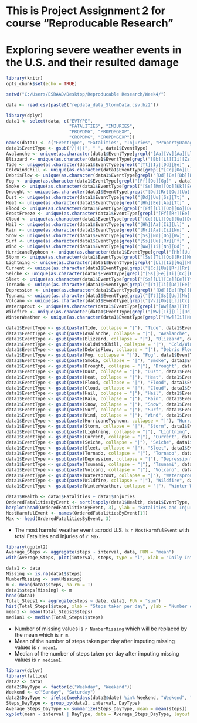 This is Project Assignment 2 for course "Reproducable Research"
==============================================================

Exploring severe weather events in the U.S. and their resulted damage
=====================================================================


```{r setoptions, echo=FALSE}
library(knitr)
opts_chunk$set(echo = TRUE)
```


```{r Loading the data}
setwd("C:/Users/ESRAAD/Desktop/Reproducable Research/Week4/")

data <- read.csv(paste0("repdata_data_StormData.csv.bz2"))
```


```{r Transform the data}
library(dplyr)
data1 <- select(data, c("EVTYPE", 
                        "FATALITIES", "INJURIES", 
                        "PROPDMG", "PROPDMGEXP", 
                        "CROPDMG", "CROPDMGEXP"))
names(data1) <- c("EventType", "Fatalities", "Injuries", "PropertyDamage", "PropertyDamageExp", "CropDamage", "CropDamageExp")
data1$EventType <- gsub("/|(|)", " ", data1$EventType)
Avalanche <- unique(as.character(data1$EventType[grepl("[Aa][Vv][Aa][Ll][Aa]", data1$EventType) == TRUE]))
Blizzard <- unique(as.character(data1$EventType[grepl("[Bb][Ll][Ii][Zz]", data1$EventType) == TRUE]))
Tide <- unique(as.character(data1$EventType[grepl("[Tt][Ii][Dd][Ee]" , data1$EventType) == TRUE]))
ColdWindChill <- unique(as.character(data1$EventType[grepl("[Cc][Oo][Ll][Dd]" , data1$EventType) | grepl("[Cc][Hh][Ii][Ll][Ll]" , data1$EventType) == TRUE]))
DebrisFlow <- unique(as.character(data1$EventType[grepl("[Dd][Ee][Bb][Rr][Ii][Ss]" , data1$EventType) == TRUE]))
Fog <- unique(as.character(data1$EventType[grepl("[Ff][Oo][Gg]" , data1$EventType) == TRUE]))
Smoke <- unique(as.character(data1$EventType[grepl("[Ss][Mm][Oo][Kk][Ee]" , data1$EventType) == TRUE]))
Drought <- unique(as.character(data1$EventType[grepl("[Dd][Rr][Oo][Uu][Gg][Hh][Tt]" , data1$EventType) == TRUE]))
Dust <- unique(as.character(data1$EventType[grepl("[Dd][Uu][Ss][Tt]" , data1$EventType) == TRUE]))
Heat <- unique(as.character(data1$EventType[grepl("[Hh][Ee][Aa][Tt]" , data1$EventType) == TRUE]))
Flood <- unique(as.character(data1$EventType[grepl("[Ff][Ll][Oo][Oo][Dd]" , data1$EventType) == TRUE]))
FrostFreeze <- unique(as.character(data1$EventType[grepl("[Ff][Rr][Ee][Ee][Zz]" , data1$EventType) | grepl("[Ff][Rr][Oo][Ss][Tt]" , data1$EventType) == TRUE]))
Cloud <- unique(as.character(data1$EventType[grepl("[Cc][Ll][Oo][Uu][Dd]" , data1$EventType) == TRUE]))
Hail <- unique(as.character(data1$EventType[grepl("[Hh][Aa][Ii][Ll]" , data1$EventType) == TRUE]))
Rain <- unique(as.character(data1$EventType[grepl("[Rr][Aa][Ii][Nn]" , data1$EventType) == TRUE]))
Snow <- unique(as.character(data1$EventType[grepl("[Ss][Nn][Oo][Ww]" , data1$EventType) == TRUE]))
Surf <- unique(as.character(data1$EventType[grepl("[Ss][Uu][Rr][Ff]" , data1$EventType) == TRUE]))
Wind <- unique(as.character(data1$EventType[grepl("[Ww][Ii][Nn][Dd]" , data1$EventType) == TRUE]))
HurricaneTyphoon <- unique(as.character(data1$EventType[grepl("[Hh][Uu][Rr][Rr][Ii][Cc][Aa][Nn]" , data1$EventType) | grepl("[Tt][Yy][Pp][Hh][Oo][Oo][Nn]" , data1$EventType) == TRUE]))
Storm <- unique(as.character(data1$EventType[grepl("[Ss][Tt][Oo][Rr][Mm]" , data1$EventType) == TRUE]))
Lightning <- unique(as.character(data1$EventType[grepl("[Ll][Ii][Gg][Hh][Tt][Nn][Ii][Nn][Gg]" , data1$EventType) == TRUE]))
Current <- unique(as.character(data1$EventType[grepl("[Cc][Uu][Rr][Rr][Ee][Nn][Tt]" , data1$EventType) == TRUE]))
Seiche <- unique(as.character(data1$EventType[grepl("[Ss][Ee][Ii][Cc][Hh][Ee]" , data1$EventType) == TRUE]))
Sleet <- unique(as.character(data1$EventType[grepl("[Ss][Ll][Ee][Ee][Tt]" , data1$EventType) == TRUE]))
Tornado <- unique(as.character(data1$EventType[grepl("[Tt][Ii][Dd][Ee]" , data1$EventType) == TRUE]))
Depression <- unique(as.character(data1$EventType[grepl("[Dd][Ee][Pp][Rr][Ee][Ss][Ss][Ii][Oo][Nn]" , data1$EventType) == TRUE]))
Tsunami <- unique(as.character(data1$EventType[grepl("[Tt][Ss][Uu][Nn][Aa][Mm][Ii]" , data1$EventType) == TRUE]))
Volcano <- unique(as.character(data1$EventType[grepl("[Vv][Oo][Ll][Cc][Aa][Nn]" , data1$EventType) == TRUE]))
Watersprout <- unique(as.character(data1$EventType[grepl("[Ww][Aa][Tt][Ee][Rr]" , data1$EventType) == TRUE]))
Wildfire <- unique(as.character(data1$EventType[grepl("[Ww][Ii][Ll][Dd][Ff][Ii][Rr][Ee]" , data1$EventType) == TRUE]))
WinterWeather <- unique(as.character(data1$EventType[grepl("[Ww][Ii][Nn][Tt][Ee][Rr]" , data1$EventType) & grepl("[Ww][Ee][Aa][Tt][Hh][Ee][Rr]" , data1$EventType) == TRUE]))

data1$EventType <- gsub(paste(Tide, collapse = "|"), "Tide", data1$EventType, perl = TRUE)
data1$EventType <- gsub(paste(Avalanche, collapse = "|"), "Avalanche", data1$EventType, perl = TRUE)
data1$EventType <- gsub(paste(Blizzard, collapse = "|"), "Blizzard", data1$EventType, perl = TRUE)
data1$EventType <- gsub(paste(ColdWindChill, collapse = "|"), "Cold/Wind Chill", data1$EventType, perl = TRUE)
data1$EventType <- gsub(paste(DebrisFlow, collapse = "|"), "Debris Flow", data1$EventType, perl = TRUE)
data1$EventType <- gsub(paste(Fog, collapse = "|"), "Fog", data1$EventType, perl = TRUE)
data1$EventType <- gsub(paste(Smoke, collapse = "|"), "Smoke", data1$EventType, perl = TRUE)
data1$EventType <- gsub(paste(Drought, collapse = "|"), "Drought", data1$EventType, perl = TRUE)
data1$EventType <- gsub(paste(Dust, collapse = "|"), "Dust", data1$EventType, perl = TRUE)
data1$EventType <- gsub(paste(Heat, collapse = "|"), "Heat", data1$EventType, perl = TRUE)
data1$EventType <- gsub(paste(Flood, collapse = "|"), "Flood", data1$EventType, perl = TRUE)
data1$EventType <- gsub(paste(Cloud, collapse = "|"), "Cloud", data1$EventType, perl = TRUE)
data1$EventType <- gsub(paste(Hail, collapse = "|"), "Hail", data1$EventType, perl = TRUE)
data1$EventType <- gsub(paste(Rain, collapse = "|"), "Rain", data1$EventType, perl = TRUE)
data1$EventType <- gsub(paste(Snow, collapse = "|"), "Snow", data1$EventType, perl = TRUE)
data1$EventType <- gsub(paste(Surf, collapse = "|"), "Surf", data1$EventType, perl = TRUE)
data1$EventType <- gsub(paste(Wind, collapse = "|"), "Wind", data1$EventType, perl = TRUE)
data1$EventType <- gsub(paste(HurricaneTyphoon, collapse = "|"), "Hurricane/Typhoon", data1$EventType, perl = TRUE)
data1$EventType <- gsub(paste(Storm, collapse = "|"), "Storm", data1$EventType, perl = TRUE)
data1$EventType <- gsub(paste(Lightning, collapse = "|"), "Lightning", data1$EventType, perl = TRUE)
data1$EventType <- gsub(paste(Current, collapse = "|"), "Current", data1$EventType, perl = TRUE)
data1$EventType <- gsub(paste(Seiche, collapse = "|"), "Seiche", data1$EventType, perl = TRUE)
data1$EventType <- gsub(paste(Sleet, collapse = "|"), "Sleet", data1$EventType, perl = TRUE)
data1$EventType <- gsub(paste(Tornado, collapse = "|"), "Tornado", data1$EventType, perl = TRUE)
data1$EventType <- gsub(paste(Depression, collapse = "|"), "Depression", data1$EventType, perl = TRUE)
data1$EventType <- gsub(paste(Tsunami, collapse = "|"), "Tsunami", data1$EventType, perl = TRUE)
data1$EventType <- gsub(paste(Volcano, collapse = "|"), "Volcano", data1$EventType, perl = TRUE)
data1$EventType <- gsub(paste(Watersprout, collapse = "|"), "Watersprout", data1$EventType, perl = TRUE)
data1$EventType <- gsub(paste(Wildfire, collapse = "|"), "Wildfire", data1$EventType, perl = TRUE)
data1$EventType <- gsub(paste(WinterWeather, collapse = "|"), "Winter Weather", data1$EventType, perl = TRUE)


```

```{r Question 1 - Mean Total Number of Steps Taken per day}
data1$Health <- data1$Fatalities + data1$Injuries
OrderedFatalitiesByEvent <- sort(tapply(data1$Health, data1$EventType, sum), decreasing = TRUE)
barplot(head(OrderedFatalitiesByEvent, 3), ylab = "Fatalities and Injuries", xlab = "Event Type", main = "Most harmful weather events on population health across U.S.")
MostHarmfulEvent <- names(OrderedFatalitiesByEvent[1])
Max <- head(OrderedFatalitiesByEvent, 3)
```
- The most harmful weather event acrodd U.S. is `r MostHarmfulEvent` with total Fatalities and Injuries of `r Max`.


```{r Question 2 - Average daily activity pattern}
library(ggplot2)
Average_Steps <- aggregate(steps ~ interval, data, FUN = "mean")
with(Average_Steps, plot(interval, steps, type = "l", xlab = "Daily Intervals", ylab = "Average Number of Steps"))
```


```{r Question 3 - Imputing Missing Values}
data1 <- data
Missing <- is.na(data1$steps)
NumberMissing <- sum(Missing)
m <- mean(data1$steps, na.rm = T)
data1$steps[Missing] <- m
head(data1)
Total_Steps1 <- aggregate(steps ~ date, data1, FUN = "sum")
hist(Total_Steps1$steps, xlab = "Steps taken per day", ylab = "Number of Days", main = "Total Number of seps taken by day")
mean1 <- mean(Total_Steps1$steps)
median1 <- median(Total_Steps1$steps)
```
- Number of missing values is `r NumberMissing` which will be replaced by the mean which is `r m`.
- Mean of the number of steps taken per day after imputing missing values is `r mean1`.
- Median of the number of steps taken per day after imputing missing values is `r median1`.

```{r Question 4 - Differences in activity patterns between weekdays and weekends}
library(dplyr)
library(lattice)
data2 <- data1
data2$DayType <- factor(c("Weekday", "Weekend"))
Weekend <- c("Sunday", "Saturday")
data2$DayType <- ifelse(weekdays(data2$date) %in% Weekend, "Weekend", "Weekday")
Steps_DayType <- group_by(data2, interval, DayType)
Average_Steps_DayType <- summarize(Steps_DayType, mean = mean(steps))
xyplot(mean ~ interval | DayType, data = Average_Steps_DayType, layout = c(1,2), type = "l", xlab = "Daily Intervals", ylab = "Average Number of steps")
```



